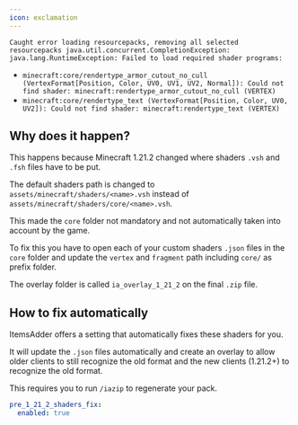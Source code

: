 ```yaml
---
icon: exclamation
---
```


`Caught error loading resourcepacks, removing all selected resourcepacks java.util.concurrent.CompletionException: java.lang.RuntimeException: Failed to load required shader programs:`

* `minecraft:core/rendertype_armor_cutout_no_cull (VertexFormat[Position, Color, UV0, UV1, UV2, Normal]): Could not find shader: minecraft:rendertype_armor_cutout_no_cull (VERTEX)`
* `minecraft:core/rendertype_text (VertexFormat[Position, Color, UV0, UV2]): Could not find shader: minecraft:rendertype_text (VERTEX)`

## Why does it happen?

This happens because Minecraft 1.21.2 changed where shaders `.vsh` and `.fsh` files have to be put.

The default shaders path is changed to `assets/minecraft/shaders/<name>.vsh` instead of `assets/minecraft/shaders/core/<name>.vsh`.

This made the `core` folder not mandatory and not automatically taken into account by the game.

To fix this you have to open each of your custom shaders `.json` files in the `core` folder and update the `vertex` and `fragment` path including `core/` as prefix folder.

The overlay folder is called `ia_overlay_1_21_2` on the final `.zip` file.

## How to fix automatically

ItemsAdder offers a setting that automatically fixes these shaders for you.

It will update the `.json` files automatically and create an overlay to allow older clients to still recognize the old format and the new clients (1.21.2+) to recognize the old format.

This requires you to run `/iazip` to regenerate your pack.


```yaml config.yml lines icon="yaml"
pre_1_21_2_shaders_fix:
  enabled: true
```

